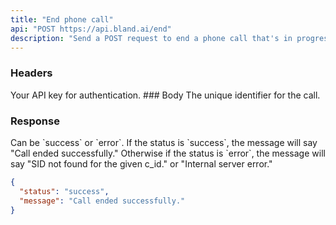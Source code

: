 ```yaml
---
title: "End phone call"
api: "POST https://api.bland.ai/end"
description: "Send a POST request to end a phone call that's in progress"
---
```


### Headers

<ParamField header="authorization" type="string" required>
  Your API key for authentication.
</ParamField>
### Body

<ParamField body="call_id" type="string" required>
  The unique identifier for the call.
</ParamField>

### Response

<ResponseField name="status" type="string">
  Can be `success` or `error`.
</ResponseField>

<ResponseField name="message" type="string">
  If the status is `success`, the message will say "Call ended successfully."
  Otherwise if the status is `error`, the message will say "SID not found for
  the given c_id." or "Internal server error."
</ResponseField>

<ResponseExample>

```json Response
{
  "status": "success",
  "message": "Call ended successfully."
}
```

</ResponseExample>

